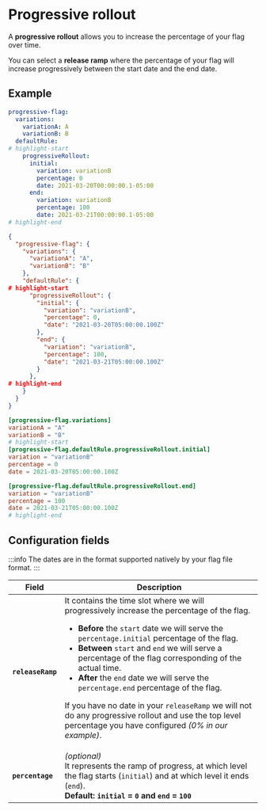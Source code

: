 
# Progressive rollout

A **progressive rollout** allows you to increase the percentage of your flag over time.

You can select a **release ramp** where the percentage of your flag will increase progressively between the start date
and the end date.

## Example

<Tabs groupId="code">
  <TabItem value="yaml" label="YAML">

```yaml
progressive-flag:
  variations:
    variationA: A
    variationB: B
  defaultRule:
# highlight-start
    progressiveRollout:
      initial:
        variation: variationB
        percentage: 0
        date: 2021-03-20T00:00:00.1-05:00
      end:
        variation: variationB
        percentage: 100
        date: 2021-03-21T00:00:00.1-05:00
# highlight-end
```

  </TabItem>
  <TabItem value="json" label="JSON">

```json
{
  "progressive-flag": {
    "variations": {
      "variationA": "A",
      "variationB": "B"
    },
    "defaultRule": {
# highlight-start
      "progressiveRollout": {
        "initial": {
          "variation": "variationB",
          "percentage": 0,
          "date": "2021-03-20T05:00:00.100Z"
        },
        "end": {
          "variation": "variationB",
          "percentage": 100,
          "date": "2021-03-21T05:00:00.100Z"
        }
      },
# highlight-end
    }
  }
}
```

  </TabItem>
  <TabItem value="toml" label="TOML">

```toml
[progressive-flag.variations]
variationA = "A"
variationB = "B"
# highlight-start
[progressive-flag.defaultRule.progressiveRollout.initial]
variation = "variationB"
percentage = 0
date = 2021-03-20T05:00:00.100Z

[progressive-flag.defaultRule.progressiveRollout.end]
variation = "variationB"
percentage = 100
date = 2021-03-21T05:00:00.100Z
# highlight-end
```

  </TabItem>
</Tabs>

## Configuration fields

:::info
The dates are in the format supported natively by your flag file format.
:::

| Field             | Description                                                                                                                                                                                                                                                                                                                                                                                                                                                                                                                                                                          |
|-------------------|--------------------------------------------------------------------------------------------------------------------------------------------------------------------------------------------------------------------------------------------------------------------------------------------------------------------------------------------------------------------------------------------------------------------------------------------------------------------------------------------------------------------------------------------------------------------------------------|
| **`releaseRamp`** | It contains the time slot where we will progressively increase the percentage of the flag.<ul><li>**Before** the `start` date we will serve the `percentage.initial` percentage of the flag.</li><li>**Between** `start` and `end` we will serve a percentage of the flag corresponding of the actual time.</li><li>**After** the `end` date we will serve the `percentage.end` percentage of the flag.</li></ul><p>If you have no date in your `releaseRamp` we will not do any progressive rollout and use the top level percentage you have configured *(0% in our example)*.</p> |
| **`percentage`**  | *(optional)*<br/>It represents the ramp of progress, at which level the flag starts (`initial`) and at which level it ends (`end`).<br/>**Default: `initial` = `0` and `end` = `100`**                                                                                                                                                                                                                                                                                                                                                                                               |
